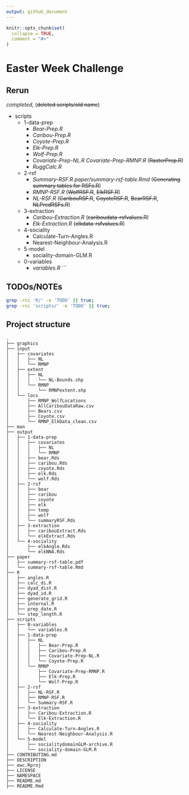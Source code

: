 ```yaml
---
output: github_document
---
```


<!-- README.md is generated from README.Rmd. Please edit that file -->

```r
knitr::opts_chunk$set(
  collapse = TRUE,
  comment = "#>"
)
```
# Easter Week Challenge

## Rerun
*completed*, (~~deleted scripts/old name~~)

* scripts
  * 1-data-prep
    * *Bear-Prep.R*
    * *Caribou-Prep.R*
    * *Coyote-Prep.R*
    * *Elk-Prep.R*
    * *Wolf-Prep.R*
    * *Covariate-Prep-NL.R* *Covariate-Prep-RMNP.R* (~~RasterPrep.R~~)
    * *RuggCalc.R*
  * 2-rsf
    * *Summary-RSF.R* *paper/summary-rsf-table.Rmd* (~~Generating summary tables for RSFs.R~~)
    * *RMNP-RSF.R* (~~WolfRSF.R~~, ~~ElkRSF.R~~)
    * *NL-RSF.R* (~~CaribouRSF.R~~, ~~CoyoteRSF.R~~, ~~BearRSF.R~~, ~~NLPredRSFs.R~~)
  * 3-extraction
    * *Caribou-Extraction.R* (~~cariboudata-rsfvalues.R~~)
    * *Elk-Extraction.R* (~~elkdata-rsfvalues.R~~)
  * 4-sociality
    * Calculate-Turn-Angles.R
    * Nearest-Neighbour-Analysis.R
  * 5-model
    * sociality-domain-GLM.R
  * 0-variables
    * *variables.R*
```



## TODOs/NOTEs

```bash
grep -rni 'R/' -e 'TODO' || true;
grep -rni 'scripts/' -e 'TODO' || true;
```

## Project structure
```
.
├── graphics
├── input
│   ├── covariates
│   │   ├── NL
│   │   └── RMNP
│   ├── extent
│   │   ├── NL
│   │   │   └── NL-Bounds.shp
│   │   └── RMNP
│   │       └── RMNPextent.shp
│   └── locs
│       ├── RMNP_WolfLocations
│       ├── AllCaribouDataRaw.csv
│       ├── Bears.csv
│       ├── Coyote.csv
│       └── RMNP_ElkData_clean.csv
├── man
├── output
│   ├── 1-data-prep
│   │   ├── covariates
│   │   │   ├── NL
│   │   │   └── RMNP
│   │   ├── bear.Rds
│   │   ├── caribou.Rds
│   │   ├── coyote.Rds
│   │   ├── elk.Rds
│   │   └── wolf.Rds
│   ├── 2-rsf
│   │   ├── bear
│   │   ├── caribou
│   │   ├── coyote
│   │   ├── elk
│   │   ├── temp
│   │   ├── wolf
│   │   └── summaryRSF.Rds
│   ├── 3-extraction
│   │   ├── caribouExtract.Rds
│   │   └── elkExtract.Rds
│   └── 4-sociality
│       ├── elkAngle.Rds
│       └── elkNNA.Rds
├── paper
│   ├── summary-rsf-table.pdf
│   └── summary-rsf-table.Rmd
├── R
│   ├── angles.R
│   ├── calc_di.R
│   ├── dyad_dist.R
│   ├── dyad_id.R
│   ├── generate_grid.R
│   ├── internal.R
│   ├── prep_date.R
│   └── step_length.R
├── scripts
│   ├── 0-variables
│   │   └── variables.R
│   ├── 1-data-prep
│   │   ├── NL
│   │   │   ├── Bear-Prep.R
│   │   │   ├── Caribou-Prep.R
│   │   │   ├── Covariate-Prep-NL.R
│   │   │   └── Coyote-Prep.R
│   │   └── RMNP
│   │       ├── Covariate-Prep-RMNP.R
│   │       ├── Elk-Prep.R
│   │       └── Wolf-Prep.R
│   ├── 2-rsf
│   │   ├── NL-RSF.R
│   │   ├── RMNP-RSF.R
│   │   └── Summary-RSF.R
│   ├── 3-extraction
│   │   ├── Caribou-Extraction.R
│   │   └── Elk-Extraction.R
│   ├── 4-sociality
│   │   ├── Calculate-Turn-Angles.R
│   │   └── Nearest-Neighbour-Analysis.R
│   └── 5-model
│       ├── socialitydomainGLM-archive.R
│       └── sociality-domain-GLM.R
├── CONTRIBUTING.md
├── DESCRIPTION
├── ewc.Rproj
├── LICENSE
├── NAMESPACE
├── README.md
├── README.Rmd
```